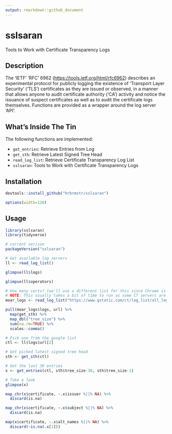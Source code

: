 ```yaml
---
output: rmarkdown::github_document
---
```


# sslsaran

Tools to Work with Certificate Transparency Logs

## Description

The 'IETF' 'RFC' 6962 (<https://tools.ietf.org/html/rfc6962>) describes an
experimental protocol for publicly logging the existence of 'Transport Layer
Security' ('TLS') certificates as they are issued or observed, in a manner
that allows anyone to audit certificate authority ('CA') activity and notice
the issuance of suspect certificates as well as to audit the certificate logs
themselves. Functions are provided as a wrapper around the log server 'API'.

## What's Inside The Tin

The following functions are implemented:

- `get_entries`:	Retrieve Entries from Log
- `get_sth`:	Retrieve Latest Signed Tree Head
- `read_log_list`:	Retrieve Certificate Transparency Log List
- `sslsaran`:	Tools to Work with Certificate Transparency Logs

## Installation

```r
devtools::install_github("hrbrmstr/sslsaran")
```

```r
options(width=120)
```

## Usage

```r
library(sslsaran)
library(tidyverse)

# current verison
packageVersion("sslsaran")

# Get available log servers
ll <- read_log_list()

glimpse(ll$logs)

glimpse(ll$operators)
```

```r
# How many certs? (we'll use a different list for this since Chrome is picky)
# NOTE: This usually takes a bit of time to run as some CT servers are slow 
moar_logs <- read_log_list("https://www.gstatic.com/ct/log_list/all_logs_list.json")

pull(moar_logs$logs, url) %>% 
  map(get_sth) %>% 
  map_dbl("tree_size") %>% 
  sum(na.rm=TRUE) %>% 
  scales::comma()
```

```r
# Pick one from the google list
ctl <- ll$logs$url[2]

# Get picked latest signed tree head
sth <- get_sth(ctl)

# Get the last 30 entries
x <- get_entries(ctl, sth$tree_size-30, sth$tree_size-1)

# Take a look
glimpse(x)

map_chr(x$certificate, ~.x$issuer %||% NA) %>% 
  discard(is.na)

map_chr(x$certificate, ~.x$subject %||% NA) %>% 
  discard(is.na)

map(x$certificate, ~.x$alt_names %||% NA) %>% 
  discard(~is.na(.x[1]))
```